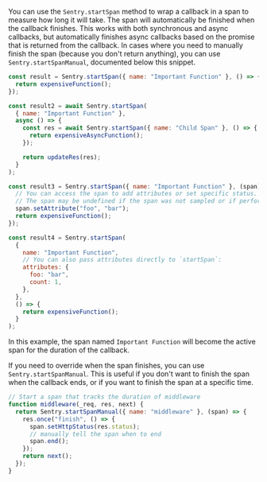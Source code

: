 You can use the `Sentry.startSpan` method to wrap a callback in a span to measure how long it will take. The span will automatically be finished when the callback finishes. This works with both synchronous and async callbacks, but automatically finishes async callbacks based on the promise that is returned from the callback. In cases where you need to manually finish the span (because you don't return anything), you can use `Sentry.startSpanManual`, documented below this snippet.

```javascript
const result = Sentry.startSpan({ name: "Important Function" }, () => {
  return expensiveFunction();
});

const result2 = await Sentry.startSpan(
  { name: "Important Function" },
  async () => {
    const res = await Sentry.startSpan({ name: "Child Span" }, () => {
      return expensiveAsyncFunction();
    });

    return updateRes(res);
  }
);

const result3 = Sentry.startSpan({ name: "Important Function" }, (span) => {
  // You can access the span to add attributes or set specific status.
  // The span may be undefined if the span was not sampled or if performance monitoring is disabled.
  span.setAttribute("foo", "bar");
  return expensiveFunction();
});

const result4 = Sentry.startSpan(
  {
    name: "Important Function",
    // You can also pass attributes directly to `startSpan`:
    attributes: {
      foo: "bar",
      count: 1,
    },
  },
  () => {
    return expensiveFunction();
  }
);
```

In this example, the span named `Important Function` will become the active span for the duration of the callback.

If you need to override when the span finishes, you can use `Sentry.startSpanManual`. This is useful if you don't want to finish the span when the callback ends, or if you want to finish the span at a specific time.

```javascript
// Start a span that tracks the duration of middleware
function middleware(_req, res, next) {
  return Sentry.startSpanManual({ name: "middleware" }, (span) => {
    res.once("finish", () => {
      span.setHttpStatus(res.status);
      // manually tell the span when to end
      span.end();
    });
    return next();
  });
}
```

